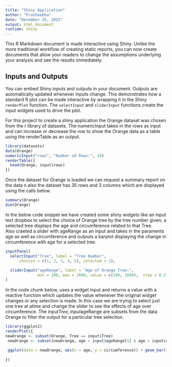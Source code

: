 ```yaml
---
title: "Shiny Application"
author: "Pratheebha"
date: "December 25, 2015"
output: html_document
runtime: shiny
---
```


This R Markdown document is made interactive using Shiny. Unlike the more traditional workflow of creating static reports, you can now create documents that allow your readers to change the assumptions underlying your analysis and see the results immediately. 

## Inputs and Outputs

You can embed Shiny inputs and outputs in your document. Outputs are automatically updated whenever inputs change.  This demonstrates how a standard R plot can be made interactive by wrapping it in the Shiny `renderPlot` function. The `selectInput` and `sliderInput` functions create the input widgets used to drive the plot.

For this project to create a shiny application the Orange dataset was chosen from the r library of datasets. The numericInput takes in the rows as input and can increase or decrease the row to show the Orange data as a table using the renderTable as an output.

```r
library(datasets)
data(Orange)
numericInput("rows", "Number od Rows:", 10)
renderTable({
  head(Orange, input$rows)
})
```

 Once the dataset for Orange is loaded we can request a summary report on the data n also the dataset has 35 rows and 3 columns which are displayed using the calls below.

```r
summary(Orange)
dim(Orange)
```

In the below code snippet we have created some shiny widgets like an input text dropbox to select the choice of Orange tree by the tree number given, a selected tree displays the age and circumference related to that Tree.   
Also craeted a slider with ageRange as an input and takes in the paraments age as well as circumference and outputs a barplot 
displaying the change in circumference with age for a selected tree. 

```r

inputPanel(
  selectInput("Tree", label = "Tree Number",
      choices = c(1, 2, 3, 4, 5), selected = 1),
  
  sliderInput("ageRange", label = "Age of Orange Tree:",
              min = 100, max = 1600, value = c(100, 1600),  step = 0.2)
)
```

In the code chunk below, uses a widget input and returns a value with a reactive function which updates the value whenever the original widget changes or any selection is made. In this case we are trying to select just one tree at atime and change the slider to see the effects of age over circumference. The input$Tree, input$ageRange are subsets from the data Orange to filter the output for a particular tree selection.  


```r
library(ggplot2)
renderPlot({
newOrange <- subset(Orange, Tree == input$Tree)
 newOrange <- subset(newOrange, age > input$ageRange[1] & age < input$ageRange[2]) 
 
 ggplot(data = newOrange, aes(x = age, y = circumference)) + geom_bar(stat = "identity", fill = "green", color ="red")     
  
})
```




